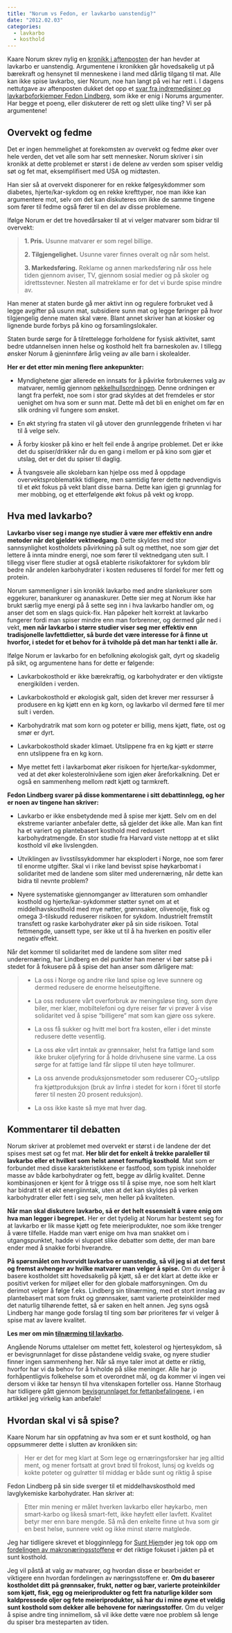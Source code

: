 ```yaml
---
title: "Norum vs Fedon, er lavkarbo uanstendig?"
date: "2012.02.03"
categories:
  - lavkarbo
  - kosthold
---
```


Kaare Norum skrev nylig en [kronikk i aftenposten](http://www.aftenposten.no/meninger/kronikker/Lavkarbo-er-uanstendig-6753310.html#.TyvOkFzj7-M) der han hevder at lavkarbo er uanstendig. Argumentene i kronikken går hovedsakelig ut på bærekraft og hensynet til menneskene i land med dårlig tilgang til mat. Alle kan ikke spise lavkarbo, sier Norum, noe han langt på vei har rett i. I dagens nettutgave av aftenposten dukket det opp et [svar fra indremedisiner og lavkarboforkjemper Fedon Lindberg](http://www.aftenposten.no/meninger/debatt/Hoykarbo-er-uanstendig-6754851.html#xtor=RSS-3), som ikke er enig i Norums argumenter. Har begge et poeng, eller diskuterer de rett og slett ulike ting? Vi ser på argumentene!

## Overvekt og fedme

Det er ingen hemmelighet at forekomsten av overvekt og fedme øker over hele verden, det vet alle som har sett mennesker. Norum skriver i sin kronikk at dette problemet er størst i de delene av verden som spiser veldig søt og fet mat, eksemplifisert med USA og midtøsten.

Han sier så at overvekt disponerer for en rekke følgesykdommer som diabetes, hjerte/kar-sykdom og en rekke krefttyper, noe man ikke kan argumentere mot, selv om det kan diskuteres om ikke de samme tingene som fører til fedme også fører til en del av disse problemene.

Ifølge Norum er det tre hovedårsaker til at vi velger matvarer som bidrar til overvekt:

> **1. Pris.** Usunne matvarer er som regel billige.
>
> **2. Tilgjengelighet.** Usunne varer finnes overalt og når som helst.
>
> **3. Markedsføring.** Reklame og annen markedsføring når oss hele tiden gjennom aviser, TV, gjennom sosial medier og på skoler og idrettsstevner. Nesten all matreklame er for det vi burde spise mindre av.

Han mener at staten burde gå mer aktivt inn og regulere forbruket ved å legge avgifter på usunn mat, subsidiere sunn mat og legge føringer på hvor tilgjengelig denne maten skal være. Blant annet skriver han at kiosker og lignende burde forbys på kino og forsamlingslokaler.

Staten burde sørge for å tilrettelegge forholdene for fysisk aktivitet, samt bedre utdannelsen innen helse og kosthold helt fra barneskolen av. I tillegg ønsker Norum å gjeninnføre årlig veiing av alle barn i skolealder.

**Her er det etter min mening flere ankepunkter:**

-   Myndighetene gjør allerede en innsats for å påvirke forbrukernes valg av matvarer, nemlig gjennom [nøkkelhullsordningen](brokenlink/nokkelhull-bare-tull/ "Nøkkelhull, bare tull?"). Denne ordningen er langt fra perfekt, noe som i stor grad skyldes at det fremdeles er stor uenighet om hva som er sunn mat. Dette må det bli en enighet om før en slik ordning vil fungere som ønsket.

-   En økt styring fra staten vil gå utover den grunnleggende friheten vi har til å velge selv.

-   Å forby kiosker på kino er helt feil ende å angripe problemet. Det er ikke det du spiser/drikker når du en gang i mellom er på kino som gjør et utslag, det er det du spiser til daglig.

-   Å tvangsveie alle skolebarn kan hjelpe oss med å oppdage overvektsproblematikk tidligere, men samtidig fører dette nødvendigvis til et økt fokus på vekt blant disse barna. Dette kan igjen gi grunnlag for mer mobbing, og et etterfølgende økt fokus på vekt og kropp.

## Hva med lavkarbo?

**Lavkarbo viser seg i mange nye studier å være mer effektiv enn andre metoder når det gjelder vektnedgang**. Dette skyldes med stor sannsynlighet kostholdets påvirkning på sult og metthet, noe som gjør det lettere å innta mindre energi, noe som fører til vektnedgang uten sult. I tillegg viser flere studier at også etablerte risikofaktorer for sykdom blir bedre når andelen karbohydrater i kosten reduseres til fordel for mer fett og protein.

Norum sammenligner i sin kronikk lavkarbo med andre slankekurer som eggekurer, banankurer og ananaskurer. Dette sier meg at Norum ikke har brukt særlig mye energi på å sette seg inn i hva lavkarbo handler om, og anser det som en slags quick-fix. Han påpeker helt korrekt at lavkarbo fungerer fordi man spiser mindre enn man forbrenner, og dermed går ned i vekt, **men når lavkarbo i større studier viser seg mer effektiv enn tradisjonelle lavfettdietter, så burde det være interesse for å finne ut hvorfor, i stedet for et behov for å tviholde på det man har tenkt i alle år.**

Ifølge Norum er lavkarbo for en befolkning økologisk galt, dyrt og skadelig på sikt, og argumentene hans for dette er følgende:

-   Lavkarbokosthold er ikke bærekraftig, og karbohydrater er den viktigste energikilden i verden.

-   Lavkarbokosthold er økologisk galt, siden det krever mer ressurser å produsere en kg kjøtt enn en kg korn, og lavkarbo vil dermed føre til mer sult i verden.

-   Karbohydratrik mat som korn og poteter er billig, mens kjøtt, fløte, ost og smør er dyrt.

-   Lavkarbokosthold skader klimaet. Utslippene fra en kg kjøtt er større enn utslippene fra en kg korn.

-   Mye mettet fett i lavkarbomat øker risikoen for hjerte/kar-sykdommer, ved at det øker kolesterolnivåene som igjen øker åreforkalkning. Det er også en sammenheng mellom rødt kjøtt og tarmkreft.

**Fedon Lindberg svarer på disse kommentarene i sitt debattinnlegg, og her er noen av tingene han skriver:**

-   Lavkarbo er ikke ensbetydende med å spise mer kjøtt. Selv om en del ekstreme varianter anbefaler dette, så gjelder det ikke alle. Man kan fint ha et variert og plantebasert kosthold med redusert karbohydratmengde. En stor studie fra Harvard viste nettopp at et slikt kosthold vil øke livslengden.

-   Utviklingen av livsstilssykdommer har eksplodert i Norge, noe som fører til enorme utgifter. Skal vi i rike land bevisst spise høykarbomat i solidaritet med de landene som sliter med underernæring, når dette kan bidra til nevnte problem?

-   Nyere systematiske gjennomganger av litteraturen som omhandler kosthold og hjerte/kar-sykdommer støtter synet om at et middelhavskosthold med mye nøtter, grønnsaker, olivenolje, fisk og omega 3-tilskudd reduserer risikoen for sykdom. Industrielt fremstilt transfett og raske karbohydrater øker på sin side risikoen. Total fettmengde, uansett type, ser ikke ut til å ha hverken en positiv eller negativ effekt.

Når det kommer til solidaritet med de landene som sliter med underernæring, har Lindberg en del punkter han mener vi bør satse på i stedet for å fokusere på å spise det han anser som dårligere mat:

> -   La oss i Norge og andre rike land spise og leve sunnere og dermed redusere de enorme helseutgiftene.
>
> <!-- -->
>
> -   La oss redusere vårt overforbruk av meningsløse ting, som dyre biler, mer klær, mobiltelefoni og dyre reiser før vi prøver å vise solidaritet ved å spise "billigere" mat som kan gjøre oss sykere.
>
> -   La oss få sukker og hvitt mel bort fra kosten, eller i det minste redusere dette vesentlig.
>
> -   La oss øke vårt inntak av grønnsaker, helst fra fattige land som ikke bruker oljefyring for å holde drivhusene sine varme. La oss sørge for at fattige land får slippe til uten høye tollmurer.
>
> -   La oss anvende produksjonsmetoder som reduserer CO~2~-utslipp fra kjøttproduksjon (bruk av linfrø i stedet for korn i fôret til storfe fører til nesten 20 prosent reduksjon).
>
> -   La oss ikke kaste så mye mat hver dag.

## Kommentarer til debatten

Norum skriver at problemet med overvekt er størst i de landene der det spises mest søt og fet mat. **Her blir det for enkelt å trekke paraleller til lavkarbo eller et hvilket som helst annet fornuftig kosthold**. Mat som er forbundet med disse karakteristikkene er fastfood, som typisk inneholder masse av både karbohydrater og fett, begge av dårlig kvalitet. Denne kombinasjonen er kjent for å trigge oss til å spise mye, noe som helt klart har bidratt til et økt energiinntak, uten at det kan skyldes på verken karbohydrater eller fett i seg selv, men heller på kvaliteten.

**Når man skal diskutere lavkarbo, så er det helt essensielt å være enig om hva man legger i begrepet.** Her er det tydelig at Norum har bestemt seg for at lavkarbo er lik masse kjøtt og fete meieriprodukter, noe som ikke trenger å være tilfelle. Hadde man vært enige om hva man snakket om i utgangspunktet, hadde vi sluppet slike debatter som dette, der man bare ender med å snakke forbi hverandre.

**På spørsmålet om hvorvidt lavkarbo er uanstendig, så vil jeg si at det først og fremst avhenger av hvilke matvarer man velger å spise.** Om du velger å basere kostholdet sitt hovedsakelig på kjøtt, så er det klart at dette ikke er positivt verken for miljøet eller for den globale matforsyningen. Om du derimot velger å følge f.eks. Lindberg sin tilnærming, med et stort innslag av plantebasert mat som frukt og grønnsaker, samt varierte proteinkilder med det naturlig tilhørende fettet, så er saken en helt annen. Jeg syns også Lindberg har mange gode forslag til ting som bør prioriteres før vi velger å spise mat av lavere kvalitet.

**Les mer om min [tilnærming til lavkarbo](brokenlink/en-enkel-innforing-i-lavkarbokosthold/ "En kort innføring i lavkarbokosthold og tilpasning til din livsstil").**

Angående Norums uttalelser om mettet fett, kolesterol og hjertesykdom, så er bevisgrunnlaget for disse påstandene veldig svake, og nyere studier finner ingen sammenheng her. Når så mye taler imot at dette er riktig, hvorfor har vi da behov for å tviholde på slike meninger. Alle har jo forhåpentligvis folkehelse som et overordnet mål, og da kommer vi ingen vei dersom vi ikke tar hensyn til hva vitenskapen forteller oss. Hanne Storhaug har tidligere gått gjennom [bevisgrunnlaget for fettanbefalingene](brokenlink/de-offentlige-anbefalingene-for-fett-godt-begrunnet/ "De offentlige anbefalingene for fett, godt begrunnet?"), i en artikkel jeg virkelig kan anbefale!

## Hvordan skal vi så spise?

Kaare Norum har sin oppfatning av hva som er et sunt kosthold, og han oppsummerer dette i slutten av kronikken sin:

> Her er det for meg klart at Som lege og ernæringsforsker har jeg alltid ment, og mener fortsatt at grovt brød til frokost, lunsj og kvelds og kokte poteter og gulrøtter til middag er både sunt og riktig å spise

Fedon Lindberg på sin side sverger til et middelhavskosthold med lavglykemiske karbohydrater. Han skriver at:

> Etter min mening er målet hverken lavkarbo eller høykarbo, men smart-karbo og likeså smart-fett, ikke høyfett eller lavfett. Kvalitet betyr mer enn bare mengde. Så må den enkelte finne ut hva som gir en best helse, sunnere vekt og ikke minst større matglede.

Jeg har tidligere skrevet et blogginnlegg for [Sunt Hjem ](http://www.sunthjem.no)der jeg tok opp om [fordelingen av makronæringsstoffene](brokenlink/lavkarbo-eller-lavfett-er-dette-riktig-fokus/ "Lavkarbo eller lavfett, er dette riktig fokus?") er det riktige fokuset i jakten på et sunt kosthold.

Jeg vil påstå at valg av matvarer, og hvordan disse er bearbeidet er viktigere enn hvordan fordelingen av næringsstoffene er. **Om du baserer kostholdet ditt på grønnsaker, frukt, nøtter og bær, varierte proteinkilder som kjøtt, fisk, egg og meieriprodukter og fett fra naturlige kilder som kaldpressede oljer og fete meieriprodukter, så har du i mine øyne et veldig sunt kosthold som dekker alle behovene for næringsstoffer.** Om du velger å spise andre ting innimellom, så vil ikke dette være noe problem så lenge du spiser bra mesteparten av tiden.
